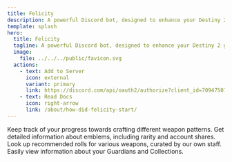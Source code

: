 ```yaml
---
title: Felicity
description: A powerful Discord bot, designed to enhance your Destiny 2 gaming experience.
template: splash
hero:
  title: Felicity
  tagline: A powerful Discord bot, designed to enhance your Destiny 2 gaming experience.
  image:
    file: ../../../public/favicon.svg
  actions:
    - text: Add to Server
      icon: external
      variant: primary
      link: https://discord.com/api/oauth2/authorize?client_id=709475072158728283&permissions=1505281630423&scope=bot%20applications.commands
    - text: Read Docs
      icon: right-arrow
      link: /about/how-did-felicity-start/
---
```



<CardGrid>
  <Card title="Weapon Patterns" icon="rocket">
    Keep track of your progress towards crafting different weapon patterns.
  </Card>
  <Card title="Emblem Information" icon="magnifier">
    Get detailed information about emblems, including rarity and account shares.
  </Card>
  <Card title="Roll Finder" icon="star">
    Look up recommended rolls for various weapons, curated by our own staff.
  </Card>
  <Card title="Guardians & Collections" icon="open-book">
    Easily view information about your Guardians and Collections.
  </Card>
</CardGrid>
